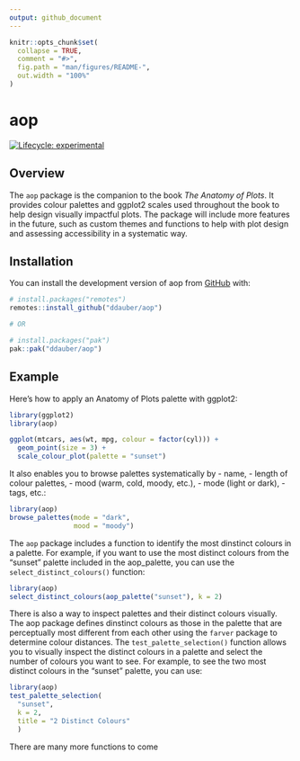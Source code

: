 ```yaml
---
output: github_document
---
```


```r
knitr::opts_chunk$set(
  collapse = TRUE,
  comment = "#>",
  fig.path = "man/figures/README-",
  out.width = "100%"
)
```

# aop

<!-- badges: start -->

[![Lifecycle: experimental](https://img.shields.io/badge/lifecycle-experimental-orange.svg)](https://lifecycle.r-lib.org/articles/stages.html#experimental)

<!-- badges: end -->

## Overview

The `aop` package is the companion to the book *The Anatomy of Plots*. It provides colour palettes and ggplot2 scales used throughout the book to help design visually impactful plots. The package will include more features in the future, such as custom themes and functions to help with plot design and assessing accessibility in a systematic way.

## Installation

You can install the development version of aop from [GitHub](https://github.com/) with:

``` r
# install.packages("remotes")
remotes::install_github("ddauber/aop")

# OR

# install.packages("pak")
pak::pak("ddauber/aop")
```

## Example

Here's how to apply an Anatomy of Plots palette with ggplot2:

``` r
library(ggplot2)
library(aop)

ggplot(mtcars, aes(wt, mpg, colour = factor(cyl))) +
  geom_point(size = 3) +
  scale_colour_plot(palette = "sunset")
```

It also enables you to browse palettes systematically by - name, - length of colour palettes, - mood (warm, cold, moody, etc.), - mode (light or dark), - tags, etc.:

``` r
library(aop)
browse_palettes(mode = "dark",
                mood = "moody")
```

The `aop` package includes a function to identify the most dinstinct colours in a palette. For example, if you want to use the most distinct colours from the "sunset" palette included in the aop_palette, you can use the `select_distinct_colours()` function:

``` r
library(aop)
select_distinct_colours(aop_palette("sunset"), k = 2)
```

There is also a way to inspect palettes and their distinct colours visually. The aop package defines dinstinct colours as those in the palette that are perceptually most different from each other using the `farver` package to determine colour distances. The `test_palette_selection()` function allows you to visually inspect the distinct colours in a palette and select the number of colours you want to see. For example, to see the two most distinct colours in the "sunset" palette, you can use:

``` r
library(aop)
test_palette_selection(
  "sunset",
  k = 2,
  title = "2 Distinct Colours"
  )
```

There are many more functions to come